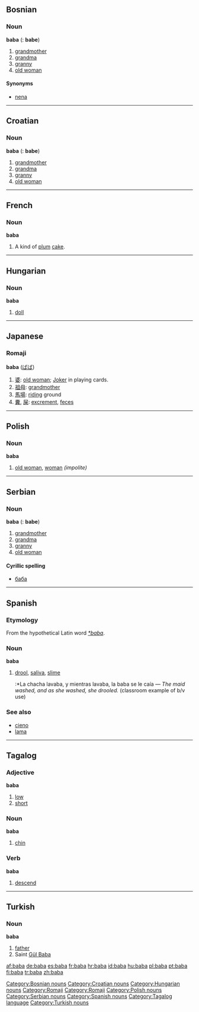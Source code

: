 ==Bosnian==
===Noun===
'''baba''' {{f}} {{s}} ({{p}}: '''babe''')
#[[grandmother]]
#[[grandma]]
#[[granny]]
#[[old woman]]
====Synonyms====
*[[nena#Bosnian|nena]]
[[Category:Bosnian nouns]]


----
==Croatian==
===Noun===
'''baba''' {{f}} {{s}} ({{p}}: '''babe''')
#[[grandmother]]
#[[grandma]]
#[[granny]]
#[[old woman]]
[[Category:Croatian nouns]]


----
==French==
===Noun===
'''baba'''
# A kind of [[plum]] [[cake]].


----
==Hungarian==

===Noun===
'''baba'''

# [[doll]]

[[Category:Hungarian nouns]]


----
==Japanese==
===Romaji===
[[Category:Romaji]]
'''baba''' ([[ばば]])
#[[婆]]: [[old woman]]; [[Joker]] in playing cards.
#[[祖母]]: [[grandmother]]
#[[馬場]]: [[riding]] ground
#[[糞]], [[屎]]: [[excrement]], [[feces]]
[[Category:Romaji]]


----
==Polish==
===Noun===
'''baba'''
#[[old woman]], [[woman]] ''(impolite)''

[[Category:Polish nouns]]


----

==Serbian==
===Noun===
'''baba''' {{f}} {{s}} ({{p}}: '''babe''')
#[[grandmother]]
#[[grandma]]
#[[granny]]
#[[old woman]]
====Cyrillic spelling====
*[[баба#Serbian|баба]]
[[Category:Serbian nouns]]


----
==Spanish==
===Etymology===
From the hypothetical Latin word ''[[*baba]]''.
===Noun===
'''baba''' {{f}}
# [[drool]], [[saliva]], [[slime]]
#:*La chacha lavaba, y mientras lavaba, la baba se le caía &mdash; ''The maid washed, and as she washed, she drooled.'' (classroom example of b/v use)
===See also===
*[[cieno]]
*[[lama]]
[[Category:Spanish nouns]]

----

==Tagalog==
===Adjective===
'''baba'''

#[[low]]
#[[short]]

===Noun===
'''baba'''

#[[chin]]

===Verb===
'''baba'''

#[[descend]]

[[Category:Tagalog language]]

----

==Turkish==
===Noun===
'''baba'''
# [[father]]
# Saint [[w:Gül Baba|Gül Baba]]

[[Category:Turkish nouns]]

[[af:baba]]
[[de:baba]]
[[es:baba]]
[[fr:baba]]
[[hr:baba]]
[[id:baba]]
[[hu:baba]]
[[pl:baba]]
[[pt:baba]]
[[fi:baba]]
[[tr:baba]]
[[zh:baba]]